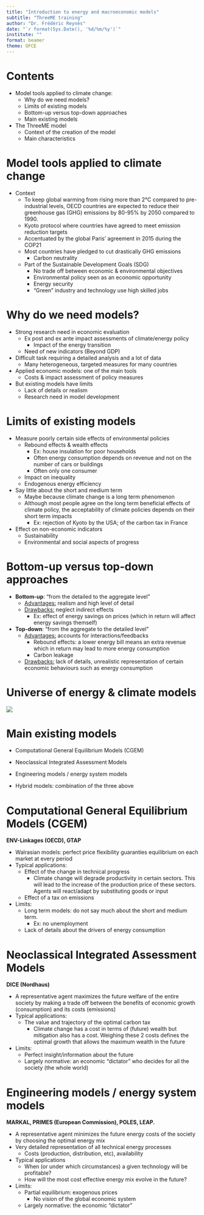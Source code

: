 ```yaml
---
title: "Introduction to energy and macroeconomic models"
subtitle: "ThreeME training"
author: "Dr. Frédéric Reynès"
date: "`r format(Sys.Date(), '%d/%m/%y')`"
institute: ""
format: beamer
theme: OFCE
---
```


# Contents

-   Model tools applied to climate change:
    -   Why do we need models?
    -   Limits of existing models
    -   Bottom-up versus top-down approaches
    -   Main existing models
-   The ThreeME model
    -   Context of the creation of the model
    -   Main characteristics

# Model tools applied to climate change

-   Context
    -   To keep global warming from rising more than 2°C compared to pre-industrial levels, OECD countries are expected to reduce their greenhouse gas (GHG) emissions by 80-95% by 2050 compared to 1990.
    -   Kyoto protocol where countries have agreed to meet emission reduction targets
    -   Accentuated by the global Paris' agreement in 2015 during the COP21
    -   Most countries have pledged to cut drastically GHG emissions
        -   Carbon neutrality
    -   Part of the Sustainable Development Goals (SDG)
        -   No trade off between economic & environmental objectives
        -   Environmental policy seen as an economic opportunity
        -   Energy security
        -   "Green" industry and technology use high skilled jobs

# Why do we need models?

-   Strong research need in economic evaluation
    -   Ex post and ex ante impact assessments of climate/energy policy
        -   Impact of the energy transition
    -   Need of new indicators (Beyond GDP)
-   Difficult task requiring a detailed analysis and a lot of data
    -   Many heterogeneous, targeted measures for many countries
-   Applied economic models: one of the main tools
    -   Costs & impact assessment of policy measures
-   But existing models have limits
    -   Lack of details or realism
    -   Research need in model development

# Limits of existing models

-   Measure poorly certain side effects of environmental policies
    -   Rebound effects & wealth effects
        -   Ex: house insulation for poor households
        -   Often energy consumption depends on revenue and not on the number of cars or buildings
        -   Often only one consumer
    -   Impact on inequality
    -   Endogenous energy efficiency
-   Say little about the short and medium term
    -   Maybe because climate change is a long term phenomenon
    -   Although most people agree on the long term beneficial effects of climate policy, the acceptability of climate policies depends on their short term impacts
        -   Ex: rejection of Kyoto by the USA; of the carbon tax in France
-   Effect on non-economic indicators
    -   Sustainability
    -   Environmental and social aspects of progress

# Bottom-up versus top-down approaches

-   **Bottom-up**: "from the detailed to the aggregate level"
    -   [Advantages:]{.underline} realism and high level of detail
    -   [Drawbacks:]{.underline} neglect indirect effects
        -   Ex: effect of energy savings on prices (which in return will affect energy savings themself)
-   **Top-down**: "from the aggregate to the detailed level"
    -   [Advantages:]{.underline} accounts for interactions/feedbacks
        -   Rebound effects: a lower energy bill means an extra revenue which in return may lead to more energy consumption
        -   Carbon leakage
    -   [Drawbacks:]{.underline} lack of details, unrealistic representation of certain economic behaviours such as energy consumption

# Universe of energy & climate models

![](pictures/models.jpg)

# Main existing models

-   Computational General Equilibrium Models (CGEM)

-   Neoclassical Integrated Assessment Models

-   Engineering models / energy system models

-   Hybrid models: combination of the three above

# Computational General Equilibrium Models (CGEM)

**ENV-Linkages (OECD), GTAP**

-   Walrasian models: perfect price flexibility guaranties equilibrium on each market at every period
-   Typical applications:
    -   Effect of the change in technical progress
        -   Climate change will degrade productivity in certain sectors. This will lead to the increase of the production price of these sectors. Agents will react/adapt by substituting goods or input
    -   Effect of a tax on emissions
-   Limits:
    -   Long term models: do not say much about the short and medium term.
        -   Ex: no unemployment
    -   Lack of details about the drivers of energy consumption

# Neoclassical Integrated Assessment Models

**DICE (Nordhaus)**

-   A representative agent maximizes the future welfare of the entire society by making a trade off between the benefits of economic growth (consumption) and its costs (emissions)
-   Typical applications:
    -   The value and trajectory of the optimal carbon tax
        -   Climate change has a cost in terms of (future) wealth but mitigation also has a cost. Weighing these 2 costs defines the optimal growth that allows the maximum wealth in the future
-   Limits:
    -   Perfect insight/information about the future
    -   Largely normative: an economic "dictator" who decides for all the society (the whole world)

# Engineering models / energy system models

**MARKAL, PRIMES (European Commission), POLES, LEAP.**

-   A representative agent minimizes the future energy costs of the society by choosing the optimal energy mix
-   Very detailed representation of all technical energy processes
    -   Costs (production, distribution, etc), availability
-   Typical applications
    -   When (or under which circumstances) a given technology will be profitable?
    -   How will the most cost effective energy mix evolve in the future?
-   Limits:
    -   Partial equilibrium: exogenous prices
        -   No vision of the global economic system
    -   Largely normative: the economic "dictator"

